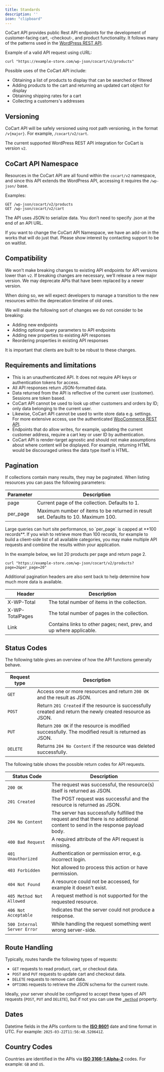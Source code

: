 ```yaml
---
title: Standards
description: ''
icon: "clipboard"
---
```


CoCart API provides public Rest API endpoints for the development of customer-facing cart, -checkout-, and product functionality. It follows many of the patterns used in the [WordPress REST API](https://developer.wordpress.org/rest-api/key-concepts/).

Example of a valid API request using cURL:

```http
curl "https://example-store.com/wp-json/cocart/v2/products"
```

Possible uses of the CoCart API include:

- Obtaining a list of products to display that can be searched or filtered
- Adding products to the cart and returning an updated cart object for display
- Obtaining shipping rates for a cart
- Collecting a customers's addresses

## Versioning

CoCart API will be safely versioned using root path versioning, in the format `/v{major}`. For example, `/cocart/v2/cart`.

The current supported WordPress REST API integration for CoCart is version `v2`.

## CoCart API Namespace

Resources in the CoCart API are all found within the `cocart/v2` namespace, and since this API extends the WordPress API, accessing it requires the `/wp-json/` base.

Examples:

```
GET /wp-json/cocart/v2/products
GET /wp-json/cocart/v2/cart
```

The API uses JSON to serialize data. You don’t need to specify .json at the end of an API URL.

<Tip>
    If you want to change the CoCart API Namespace, we have an add-on in the works that will do just that. Please show interest by contacting support to be on waitlist.
</Tip>

## Compatibility

We won’t make breaking changes to existing API endpoints for API versions lower than `v2`. If breaking changes are necessary, we’ll release a new major version. We may deprecate APIs that have been replaced by a newer version.

When doing so, we will expect developers to manage a transition to the new resources within the deprecation timeline of old ones.

We will make the following sort of changes we do not consider to be breaking:

- Adding new endpoints
- Adding optional query parameters to API endpoints
- Adding new properties to existing API responses
- Reordering properties in existing API responses

It is important that clients are built to be robust to these changes.

## Requirements and limitations

- This is an unauthenticated API. It does not require API keys or authentication tokens for access.
- All API responses return JSON-formatted data.
- Data returned from the API is reflective of the current user (customer). Sessions are token based.
- CoCart API cannot be used to look up other customers and orders by ID; only data belonging to the current user.
- Likewise, CoCart API cannot be used to write store data e.g. settings. For more extensive access, use the authenticated [WooCommerce REST API](https://woocommerce.github.io/woocommerce-rest-api-docs/#introduction).
- Endpoints that do allow writes, for example, updating the current customer address, require a cart key or user ID by authentication.
- CoCart API is render-target agnostic and should not make assumptions about where content will be displayed. For example, returning HTML would be discouraged unless the data type itself is HTML.

## Pagination

If collections contain many results, they may be paginated. When listing resources you can pass the following parameters:

| Parameter | Description                                                                        |
|-----------|------------------------------------------------------------------------------------|
| page      | Current page of the collection. Defaults to 1.                                     |
| per_page  | Maximum number of items to be returned in result set. Defaults to 10. Maximum 100. |

<Tip>
    Large queries can hurt site performance, so `per_page` is capped at **100 records**. If you wish to retrieve more than 100 records, for example to build a client-side list of all available categories, you may make multiple API requests and combine the results within your application.
</Tip>

In the example below, we list 20 products per page and return page 2.

```http
curl "https://example-store.com/wp-json/cocart/v2/products?page=2&per_page=20"
```

Additional pagination headers are also sent back to help determine how much more data is available.

| Header          | Description                                                         |
| --------------- | ------------------------------------------------------------------- |
| X-WP-Total      | The total number of items in the collection.                        |
| X-WP-TotalPages | The total number of pages in the collection.                        |
| Link            | Contains links to other pages; next, prev, and up where applicable. |

## Status Codes

The following table gives an overview of how the API functions generally behave.

| Request type | Description                                                                                                 |
| ------------ | ----------------------------------------------------------------------------------------------------------- |
| `GET`        | Access one or more resources and return `200 OK` and the result as JSON.                                    |
| `POST`       | Return `201 Created` if the resource is successfully created and return the newly created resource as JSON. |
| `PUT`        | Return `200 OK` if the resource is modified successfully. The modified result is returned as JSON.          |
| `DELETE`     | Returns `204 No Content` if the resource was deleted successfully.                                          |

The following table shows the possible return codes for API requests.

| Status Code                 | Description                                                             |
| --------------------------- | ----------------------------------------------------------------------- |
| `200 OK`                    | The request was successful, the resource(s) itself is returned as JSON. |
| `201 Created`               | The POST request was successful and the resource is returned as JSON.   |
| `204 No Content`            | The server has successfully fulfilled the request and that there is no additional content to send in the response payload body. |
| `400 Bad Request`           | A required attribute of the API request is missing.                     |
| `401 Unauthorized`          | Authentication or permission error, e.g. incorrect login.               |
| `403 Forbidden`             | Not allowed to process this action or have permission.                  |
| `404 Not Found`             | A resource could not be accessed, for example it doesn't exist.         |
| `405 Method Not Allowed`    | A request method is not supported for the requested resource.           |
| `406 Not Acceptable`        | Indicates that the server could not produce a response.                 |
| `500 Internal Server Error` | While handling the request something went wrong server-side.            |

## Route Handling

Typically, routes handle the following types of requests:

- `GET` requests to read product, cart, or checkout data.
- `POST` and `PUT` requests to update cart and checkout data.
- `DELETE` requests to remove cart data.
- `OPTIONS` requests to retrieve the JSON schema for the current route.

Ideally, your server should be configured to accept these types of API requests (`POST`, `PUT` and `DELETE`), but if not you can use the [`_method`](https://developer.wordpress.org/rest-api/using-the-rest-api/global-parameters/#_method-or-x-http-method-override-header) property.

## Dates

Datetime fields in the APIs conform to the **[ISO 8601](https://en.wikipedia.org/wiki/ISO_8601)** date and time format in UTC. For example: `2025-03-22T11:56:48.520641Z`.

## Country Codes

Countries are identified in the APIs via **[ISO 3166-1 Alpha-2](https://en.wikipedia.org/wiki/ISO_3166-1_alpha-2)** codes. For example: `GB` and `US`.

